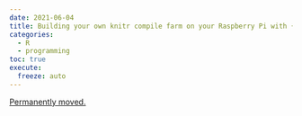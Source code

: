 ```yaml
---
date: 2021-06-04
title: Building your own knitr compile farm on your Raspberry Pi with {plumber}
categories:
  - R
  - programming
toc: true
execute:
  freeze: auto
---
```


[Permanently moved.](../../posts/2021-06-04-own_knit_server.qmd)
